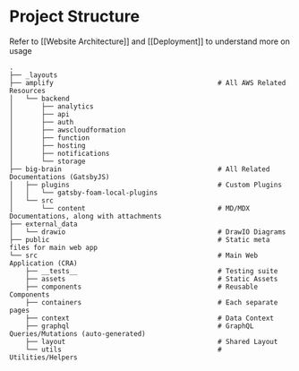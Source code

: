 # Project Structure

Refer to [[Website Architecture]] and [[Deployment]] to understand more on usage

```
.
├── _layouts
├── amplify                                         # All AWS Related Resources
│   └── backend
│       ├── analytics
│       ├── api
│       ├── auth
│       ├── awscloudformation
│       ├── function
│       ├── hosting
│       ├── notifications
│       └── storage
├── big-brain                                       # All Related Documentations (GatsbyJS)
│   ├── plugins                                     # Custom Plugins
│   │   └── gatsby-foam-local-plugins
│   └── src
│       └── content                                 # MD/MDX Documentations, along with attachments
├── external_data
│   └── drawio                                      # DrawIO Diagrams
├── public                                          # Static meta files for main web app
└── src                                             # Main Web Application (CRA)
    ├── __tests__                                   # Testing suite
    ├── assets                                      # Static Assets
    ├── components                                  # Reusable Components
    ├── containers                                  # Each separate pages
    ├── context                                     # Data Context
    ├── graphql                                     # GraphQL Queries/Mutations (auto-generated)
    ├── layout                                      # Shared Layout
    └── utils                                       # Utilities/Helpers
```

